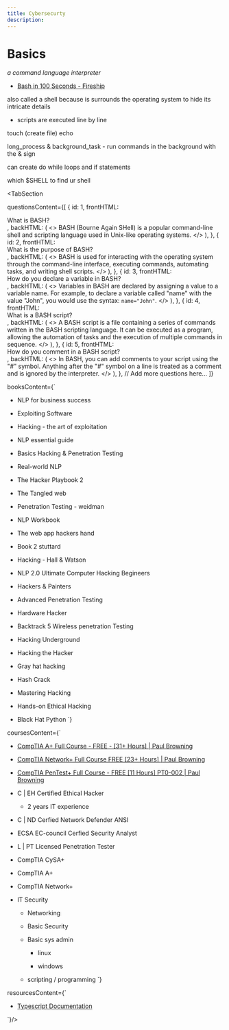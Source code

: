 ```yaml
---
title: Cybersecurty
description: 
---
```





# **Basics**

*a command language interpreter*

-   [Bash in 100 Seconds - Fireship](https://www.youtube.com/watch?v=I4EWvMFj37g)

also called a shell because is surrounds the operating system to hide its intricate details

-   scripts are executed line by line

touch (create file) echo

long_process & background_task - run commands in the background with the & sign

can create do while loops and if statements

which $SHELL to find ur shell



<TabSection  

questionsContent={[
  {
    id: 1,
    frontHTML: <div>What is BASH?</div>,
    backHTML: (
      <>
        BASH (Bourne Again SHell) is a popular command-line shell and scripting language used in Unix-like operating systems.
      </>
    ),
  },
  {
    id: 2,
    frontHTML: <div>What is the purpose of BASH?</div>,
    backHTML: (
      <>
        BASH is used for interacting with the operating system through the command-line interface, executing commands, automating tasks, and writing shell scripts.
      </>
    ),
  },
  {
    id: 3,
    frontHTML: <div>How do you declare a variable in BASH?</div>,
    backHTML: (
      <>
        Variables in BASH are declared by assigning a value to a variable name. For example, to declare a variable called "name" with the value "John", you would use the syntax: <code>name="John"</code>.
      </>
    ),
  },
  {
    id: 4,
    frontHTML: <div>What is a BASH script?</div>,
    backHTML: (
      <>
        A BASH script is a file containing a series of commands written in the BASH scripting language. It can be executed as a program, allowing the automation of tasks and the execution of multiple commands in sequence.
      </>
    ),
  },
  {
    id: 5,
    frontHTML: <div>How do you comment in a BASH script?</div>,
    backHTML: (
      <>
        In BASH, you can add comments to your script using the "#" symbol. Anything after the "#" symbol on a line is treated as a comment and is ignored by the interpreter.
      </>
    ),
  },
  // Add more questions here...
]}


booksContent={` 

-   NLP for business success

-   Exploiting Software

-   Hacking - the art of exploitation

-   NLP essential guide

-   Basics Hacking & Penetration Testing

-   Real-world NLP

-   The Hacker Playbook 2

-   The Tangled web

-   Penetration Testing - weidman

-   NLP Workbook

-   The web app hackers hand

-   Book 2 stuttard

-   Hacking - Hall & Watson

-   NLP 2.0 Ultimate Computer Hacking Begineers

-   Hackers & Painters

-   Advanced Penetration Testing

-   Hardware Hacker

-   Backtrack 5 Wireless penetration Testing

-   Hacking Underground

-   Hacking the Hacker

-   Gray hat hacking

-   Hash Crack

-   Mastering Hacking

-   Hands-on Ethical Hacking

-   Black Hat Python
`} 

coursesContent={`
-   [CompTIA A+ Full Course - FREE - [31+ Hours] | Paul Browning](https://www.youtube.com/watch?v=1CZXXNKAY5o)

-   [CompTIA Network+ Full Course FREE [23+ Hours] | Paul Browning](https://www.youtube.com/watch?v=xmpYfyNmWbw)

-   [CompTIA PenTest+ Full Course - FREE [11 Hours] PT0-002 | Paul Browning](https://www.youtube.com/watch?v=WczBlBjoQeI)


-   C | EH Certified Ethical Hacker

    -   2 years IT experience

-   C | ND Cerfied Network Defender ANSI

-   ECSA EC-council Cerfied Security Analyst

-   L | PT Licensed Penetration Tester

-   CompTIA CySA+

-   CompTIA A+

-   CompTIA Network+

-   IT Security

    -   Networking

    -   Basic Security

    -   Basic sys admin

        -   linux

        -   windows

    -   scripting / programming
`}

resourcesContent={` 

-   [Typescript Documentation](https://www.typescriptlang.org/docs/)


`}/>





  
